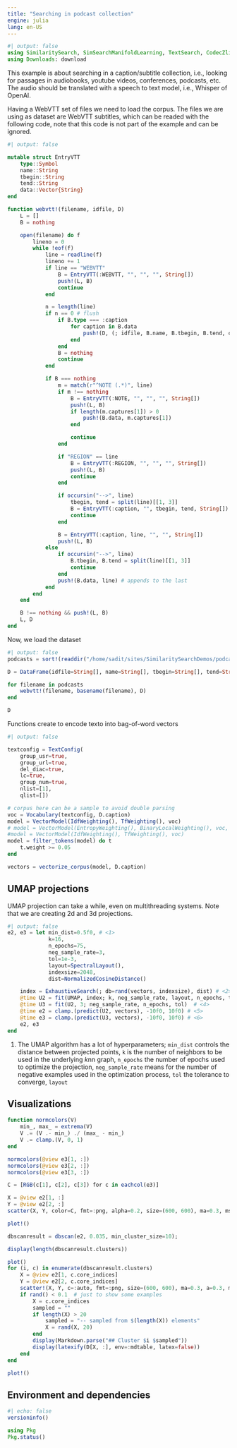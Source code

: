 ```yaml
---
title: "Searching in podcast collection"
engine: julia
lang: en-US
---
```



```julia
#| output: false
using SimilaritySearch, SimSearchManifoldLearning, TextSearch, CodecZlib, JSON, DataFrames, Plots, StatsBase, DataFrames, Clustering, Markdown, Latexify
using Downloads: download

```

This example is about searching in a caption/subtitle collection, i.e., looking for passages in audiobooks, youtube videos, conferences, podcasts, etc.
The audio should be translated with a speech to text model, i.e., Whisper of OpenAI.

Having a WebVTT set of files we need to load the corpus. The files we are using as dataset are WebVTT subtitles, which can be readed with the following code, note that this code is not part of the example and can be ignored.


```julia
#| output: false

mutable struct EntryVTT
    type::Symbol
    name::String
    tbegin::String
    tend::String
    data::Vector{String}
end

function webvtt!(filename, idfile, D)
    L = []
    B = nothing

    open(filename) do f
        lineno = 0
        while !eof(f)
            line = readline(f)
            lineno += 1
            if line == "WEBVTT"
                B = EntryVTT(:WEBVTT, "", "", "", String[])
                push!(L, B)
                continue
            end

            n = length(line)
            if n == 0 # flush
                if B.type === :caption
                    for caption in B.data
                        push!(D, (; idfile, B.name, B.tbegin, B.tend, caption))
                    end
                end
                B = nothing
                continue
            end

            if B === nothing
                m = match(r"^NOTE (.*)", line)
                if m !== nothing
                    B = EntryVTT(:NOTE, "", "", "", String[])
                    push!(L, B)
                    if length(m.captures[1]) > 0
                        push!(B.data, m.captures[1])
                    end

                    continue
                end

                if "REGION" == line
                    B = EntryVTT(:REGION, "", "", "", String[])
                    push!(L, B)
                    continue
                end

                if occursin("-->", line)
                    tbegin, tend = split(line)[[1, 3]]
                    B = EntryVTT(:caption, "", tbegin, tend, String[])
                    continue
                end

                B = EntryVTT(:caption, line, "", "", String[])
                push!(L, B)
            else
                if occursin("-->", line)
                    B.tbegin, B.tend = split(line)[[1, 3]]
                    continue
                end
                push!(B.data, line) # appends to the last
            end
        end
    end

    B !== nothing && push!(L, B)
    L, D
end

```



Now, we load the dataset
```julia
#| output: false
podcasts = sort!(readdir("/home/sadit/sites/SimilaritySearchDemos/podcast-vtt/", join=true))

```

```julia

D = DataFrame(idfile=String[], name=String[], tbegin=String[], tend=String[], caption=String[])

for filename in podcasts
    webvtt!(filename, basename(filename), D)
end

D
```

Functions create to encode texto into bag-of-word vectors
```julia
#| output: false

textconfig = TextConfig(
    group_usr=true,
    group_url=true,
    del_diac=true,
    lc=true,
    group_num=true,
    nlist=[1],
    qlist=[])

# corpus here can be a sample to avoid double parsing
voc = Vocabulary(textconfig, D.caption) 
model = VectorModel(IdfWeighting(), TfWeighting(), voc)
# model = VectorModel(EntropyWeighting(), BinaryLocalWeighting(), voc, D.text, D.klass; smooth=1.0)
#model = VectorModel(IdfWeighting(), TfWeighting(), voc)
model = filter_tokens(model) do t
    t.weight >= 0.05
end

vectors = vectorize_corpus(model, D.caption)
```

## UMAP projections
UMAP projection can take a while, even on multithreading systems. Note that we are creating 2d and 3d projections.


```julia
#| output: false
e2, e3 = let min_dist=0.5f0, # <1>
             k=16,
             n_epochs=75,
             neg_sample_rate=3,
             tol=1e-3,
             layout=SpectralLayout(),
             indexsize=2048,
             dist=NormalizedCosineDistance()

    index = ExhaustiveSearch(; db=rand(vectors, indexsize), dist) # <2>
    @time U2 = fit(UMAP, index; k, neg_sample_rate, layout, n_epochs, tol, min_dist) # <3>
    @time U3 = fit(U2, 3; neg_sample_rate, n_epochs, tol)  # <4>
    @time e2 = clamp.(predict(U2, vectors), -10f0, 10f0) # <5>
    @time e3 = clamp.(predict(U3, vectors), -10f0, 10f0) # <6>
    e2, e3
end

```
1. The UMAP algorithm has a lot of hyperparameters; `min_dist` controls the distance between projected points, `k` is the number of neighbors to be used in the underlying $k$nn graph, `n_epochs` the number of epochs used to optimize the projection, `neg_sample_rate` means for the number of negative examples used in the optimization process, `tol` the tolerance to converge, `layout` 

## Visualizations

```julia
function normcolors(V)
    min_, max_ = extrema(V)
    V .= (V .- min_) ./ (max_ - min_)
    V .= clamp.(V, 0, 1)
end

normcolors(@view e3[1, :])
normcolors(@view e3[2, :])
normcolors(@view e3[3, :])

C = [RGB(c[1], c[2], c[3]) for c in eachcol(e3)]

X = @view e2[1, :]
Y = @view e2[2, :]
scatter(X, Y, color=C, fmt=:png, alpha=0.2, size=(600, 600), ma=0.3, ms=2, msw=0, label="")

plot!()
```


```julia
dbscanresult = dbscan(e2, 0.035, min_cluster_size=10);
```

```julia
display(length(dbscanresult.clusters))

plot()
for (i, c) in enumerate(dbscanresult.clusters)
    X = @view e2[1, c.core_indices]
    Y = @view e2[2, c.core_indices]
    scatter!(X, Y, c=:auto, fmt=:png, size=(600, 600), ma=0.3, a=0.3, ms=1, msw=0, label="")
    if rand() < 0.1  # just to show some examples 
        X = c.core_indices
        sampled = ""
        if length(X) > 20
            sampled = "-- sampled from $(length(X)) elements"
            X = rand(X, 20)
        end
        display(Markdown.parse("## Cluster $i $sampled"))
        display(latexify(D[X, :], env=:mdtable, latex=false))
    end
end

plot!()
```
## Environment and dependencies
```julia
#| echo: false
versioninfo()

using Pkg
Pkg.status() 
```
